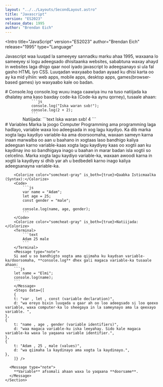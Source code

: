 ```yaml
---
layout: "../../Layouts/SecondLayout.astro"
title: "Javascript"
version: "ES2023"
release_date: 1995
author: "Brendan Eich"
---
```



<Intro
  title="JavaScript"
  version="ES2023"
  author="Brendan Eich"
  release="1995"
  type="Language"
>
  <Colorize color="somcheat-blue" is_both={true}>Javascript</Colorize> waa luuqad la sameeyey sannadku marku ahaa <Colorize color="somcheat-blue" is_both={true}>1995</Colorize>, waxaana lo sameeyey si logu adeegsado dhisitaanka <Colorize color="somcheat-blue" is_both={true}>websites,</Colorize> sababtuna waxay ahayd in websites laga dhigo  qaar nool iyado javascript lo adeegsanayo si ula fal gasho  <Colorize color="somcheat-blue" is_both={true}>HTML</Colorize> iyo  <Colorize color="somcheat-blue" is_both={true}>CSS</Colorize>. Luuqadan waxyaabo badan ayaad ku dhisi karta oo ay ka mid yihiin: <Colorize color="somcheat-blue" is_both={true}>web apps, mobile apps, desktop apps, games(browser-based games) iyo waxyaabo kale oo badan.</Colorize>
</Intro>

<Structure>
    <Section>
        # Console.log
        <Colorize color="somcheat-blue" is_both={true}>console.log</Colorize> wuxu inaga caawiya inu na tuso natiijada ka dhalatey ama kaso baxday code-ka (Code-ka aynu qorney), tusaale ahaan:
        <Code>
            ```js
            console.log("Iska waran sxb!");
            console.log(2 + 2);
            ```
        </Code>
        <Colorize color="somcheat-gray" is_both={true}>Natiijada:</Colorize>
        <Terminal>
            ```text
            Iska waran sxb!
            4
            ```
        </Terminal>
    </Section>
    <Section>
        # Variables
        Marka la joogo <Colorize color="somcheat-blue" is_both={true}>Computer Programming</Colorize> ama <Colorize color="somcheat-blue" is_both={true}>programming</Colorize> laga hadlayo, <Colorize color="somcheat-blue" is_both={true}>variable</Colorize> waxa loo adeegsada in xog lagu kaydiyo.
        Ka dib marka xogta lagu kaydiyo <Colorize color="somcheat-blue" is_both={true}>variable-ka</Colorize> ama doorsoomaha, waxaan sameyn karna inaan marwalba oo aan u baahano in xogtaas laso bandhigo kaliya adeegsan karno <Colorize color="somcheat-blue" is_both={true}>variable-kaas</Colorize> xogta lagu kaydiyey kaas oo xogtii aan ku kaydinay ino so bandhigaya inago u baahan in marar badan isla xogtii so celcelino.
        Marka xogta lagu kaydiyo <Colorize color="somcheat-blue" is_both={true}>variable-ka</Colorize>, waxaan awoodi karna in xogtii la kaydiyey si dhib yar ah u bedbedeli karno inago kaliya adeegsanayna <Colorize color="somcheat-blue" is_both={true}>variable-ka</Colorize>.

        <Colorize color="somcheat-gray" is_both={true}>Qaabka Isticmaalka (Syntax):</Colorize>
        <Code>
            ```js
            var name = "Adam";
            let age = 25;
            const gender = "male";
            
            console.log(name, age, gender);
            ```
        </Code>
        <Colorize color="somcheat-gray" is_both={true}>Natiijada:</Colorize>
        <Terminal>
            ```text
            Adam 25 male
            ```
        </Terminal>
        <Message type="note">
        Si aad u so bandhigto xogta ama qiimaha ku kaydsan variable-ka/doorsomaha, **console.log** dhex gali magaca variable-ka tusaale ahaan: 
        ```js
        let name = "Elmi";
        console.log(name);
        ```
        </Message>
        <Steps data={[
        {
        t: "var , let , const (variable declaration)",
        d: "wa ereyo bixin luuqada u gaar ah oo loo adeegsado si loo qeexo variable, waxa computer-ka lo sheegaya in la sameynayo ama la qeexayo variable. ",
    },
    {
        t: "name , age , gender (variable identifiers)",
        d: "waa magaca variable-ku iska leeyahay. Sido kale magaca variable-ka waxa lo yaqaana variable identifier.",
    },
    {
        t: "Adam , 25 , male (values)",
        d: "wa qiimaha la kaydinayo ama xogta la kaydinayo.",
    },
        ]} />
        
      <Message type="note">
        **Variable** afsomali ahaan waxa lo yaqaana **doorsame**.
      </Message>
    </Section>

</Structure>
